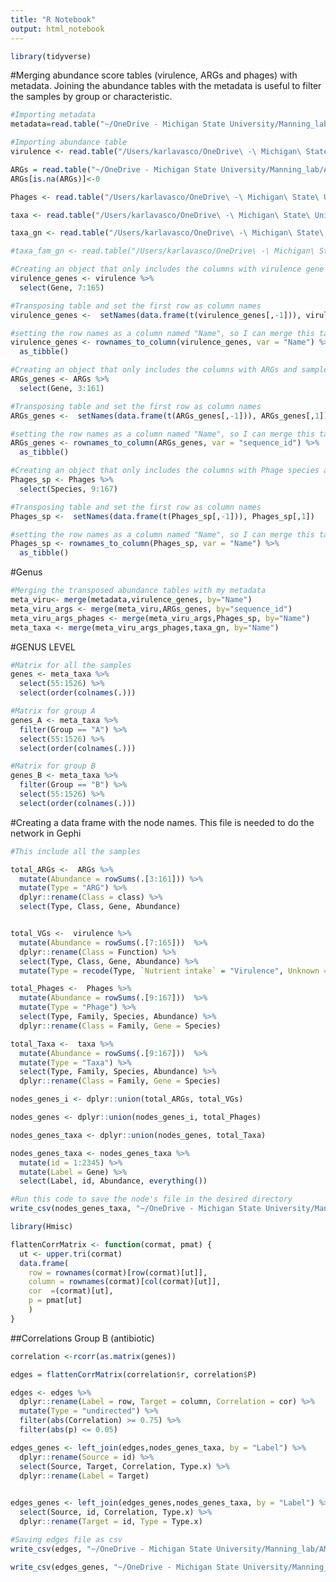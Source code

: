 ```yaml
---
title: "R Notebook"
output: html_notebook
---
```


```r
library(tidyverse)
```



#Merging abundance score tables (virulence, ARGs and phages) with metadata. Joining the abundance tables with the metadata is useful to filter the samples by group or characteristic.
```r
#Importing metadata
metadata=read.table("~/OneDrive - Michigan State University/Manning_lab/AMR/data/hmdarg/2021-04-14_metadata.csv", sep = ",", header = TRUE, na.strings = "") 

#Importing abundance table
virulence <- read.table("/Users/karlavasco/OneDrive\ -\ Michigan\ State\ University/Manning_lab/Mastitis_project/data/COSMOS_ID/Virulence_relative_abundance/ca-virulence-factors-abs-cohorts_no_ARGs.tsv", sep = "\t", header = TRUE,  na.strings = "", check.names = F) 

ARGs = read.table("~/OneDrive - Michigan State University/Manning_lab/AMR/results/hmd-arg/gene_average_table.csv",sep = ",", header = TRUE, na.strings = "",check.names = F,quote = "\"")
ARGs[is.na(ARGs)]<-0

Phages <- read.table("/Users/karlavasco/OneDrive\ -\ Michigan\ State\ University/Manning_lab/Mastitis_project/data/COSMOS_ID/Phages_abundance_score/ca-phages-abs-cohorts_2020_10_18_02_27.tsv", sep = "\t", header = TRUE,  na.strings = "", check.names = F) 

taxa <- read.table("/Users/karlavasco/OneDrive\ -\ Michigan\ State\ University/Manning_lab/Mastitis_project/data/COSMOS_ID/dark_matter_bacteria.tsv", sep = "\t", header = TRUE,  na.strings = "", check.names = F) 

taxa_gn <- read.table("/Users/karlavasco/OneDrive\ -\ Michigan\ State\ University/Manning_lab/Mastitis_project/data/Networks/networks_genes_taxa/taxa_genus_level.csv", sep = ",", header = TRUE,  na.strings = "", check.names = F) 

#taxa_fam_gn <- read.table("/Users/karlavasco/OneDrive\ -\ Michigan\ State\ University/Manning_lab/Mastitis_project/data/Networks/networks_genes_taxa/taxa_fam_genus_level.csv", sep = ",", header = TRUE,  na.strings = "", check.names = F)
```

```r
#Creating an object that only includes the columns with virulence gene names and sample abundances
virulence_genes <- virulence %>% 
  select(Gene, 7:165) 

#Transposing table and set the first row as column names
virulence_genes <-  setNames(data.frame(t(virulence_genes[,-1])), virulence_genes[,1]) 

#setting the row names as a column named "Name", so I can merge this table with the metadata by that variable 
virulence_genes <- rownames_to_column(virulence_genes, var = "Name") %>%
  as_tibble() 

#Creating an object that only includes the columns with ARGs and sample abundances
ARGs_genes <- ARGs %>%
  select(Gene, 3:161)

#Transposing table and set the first row as column names
ARGs_genes <-  setNames(data.frame(t(ARGs_genes[,-1])), ARGs_genes[,1]) 

#setting the row names as a column named "Name", so I can merge this table with the metadata by that variable 
ARGs_genes <- rownames_to_column(ARGs_genes, var = "sequence_id") %>%
  as_tibble() 

#Creating an object that only includes the columns with Phage species and sample abundances
Phages_sp <- Phages %>% 
  select(Species, 9:167) 

#Transposing table and set the first row as column names
Phages_sp <-  setNames(data.frame(t(Phages_sp[,-1])), Phages_sp[,1]) 

#setting the row names as a column named "Name", so I can merge this table with the metadata by that variable 
Phages_sp <- rownames_to_column(Phages_sp, var = "Name") %>%
  as_tibble() 
```


#Genus
```r
#Merging the transposed abundance tables with my metadata
meta_viru<- merge(metadata,virulence_genes, by="Name")
meta_viru_args <- merge(meta_viru,ARGs_genes, by="sequence_id")
meta_viru_args_phages <- merge(meta_viru_args,Phages_sp, by="Name")
meta_taxa <- merge(meta_viru_args_phages,taxa_gn, by="Name")
```

#GENUS LEVEL
```r
#Matrix for all the samples
genes <- meta_taxa %>% 
  select(55:1526) %>%  
  select(order(colnames(.)))

#Matrix for group A
genes_A <- meta_taxa %>% 
  filter(Group == "A") %>% 
  select(55:1526) %>% 
  select(order(colnames(.)))

#Matrix for group B
genes_B <- meta_taxa %>% 
  filter(Group == "B") %>% 
  select(55:1526) %>% 
  select(order(colnames(.)))
```

#Creating a data frame with the node names. This file is needed to do the network in Gephi
```r
#This include all the samples

total_ARGs <-  ARGs %>%
  mutate(Abundance = rowSums(.[3:161])) %>% 
  mutate(Type = "ARG") %>% 
  dplyr::rename(Class = class) %>% 
  select(Type, Class, Gene, Abundance)


total_VGs <-  virulence %>% 
  mutate(Abundance = rowSums(.[7:165]))  %>% 
  dplyr::rename(Class = Function) %>% 
  select(Type, Class, Gene, Abundance) %>% 
  mutate(Type = recode(Type, `Nutrient intake` = "Virulence", Unknown = "Virulence",`Environmental stress protection` = "Virulence", Invasion = "Virulence"))

total_Phages <-  Phages %>% 
  mutate(Abundance = rowSums(.[9:167]))  %>% 
  mutate(Type = "Phage") %>% 
  select(Type, Family, Species, Abundance) %>% 
  dplyr::rename(Class = Family, Gene = Species)

total_Taxa <-  taxa %>% 
  mutate(Abundance = rowSums(.[9:167]))  %>% 
  mutate(Type = "Taxa") %>% 
  select(Type, Family, Species, Abundance) %>% 
  dplyr::rename(Class = Family, Gene = Species)

nodes_genes_i <- dplyr::union(total_ARGs, total_VGs)

nodes_genes <- dplyr::union(nodes_genes_i, total_Phages)

nodes_genes_taxa <- dplyr::union(nodes_genes, total_Taxa)

nodes_genes_taxa <- nodes_genes_taxa %>% 
  mutate(id = 1:2345) %>% 
  mutate(Label = Gene) %>% 
  select(Label, id, Abundance, everything())

#Run this code to save the node's file in the desired directory
write_csv(nodes_genes_taxa, "~/OneDrive - Michigan State University/Manning_lab/AMR/results/hmd-arg/nodes_hmdarg_taxa.csv")
```

```r
library(Hmisc)

flattenCorrMatrix <- function(cormat, pmat) {
  ut <- upper.tri(cormat)
  data.frame(
    row = rownames(cormat)[row(cormat)[ut]],
    column = rownames(cormat)[col(cormat)[ut]],
    cor  =(cormat)[ut],
    p = pmat[ut]
    )
}
```

##Correlations Group B (antibiotic)
```r

correlation <-rcorr(as.matrix(genes))

edges = flattenCorrMatrix(correlation$r, correlation$P)

edges <- edges %>% 
  dplyr::rename(Label = row, Target = column, Correlation = cor) %>% 
  mutate(Type = "undirected") %>% 
  filter(abs(Correlation) >= 0.75) %>% 
  filter(abs(p) <= 0.05)

edges_genes <- left_join(edges,nodes_genes_taxa, by = "Label") %>% 
  dplyr::rename(Source = id) %>% 
  select(Source, Target, Correlation, Type.x) %>% 
  dplyr::rename(Label = Target)
  

edges_genes <- left_join(edges_genes,nodes_genes_taxa, by = "Label") %>% 
  select(Source, id, Correlation, Type.x) %>% 
  dplyr::rename(Target = id, Type = Type.x)

#Saving edges file as csv
write_csv(edges, "~/OneDrive - Michigan State University/Manning_lab/AMR/results/hmd-arg/edges_labels.csv")

write_csv(edges_genes, "~/OneDrive - Michigan State University/Manning_lab/AMR/results/hmd-arg/edges_gephi.csv")
```
